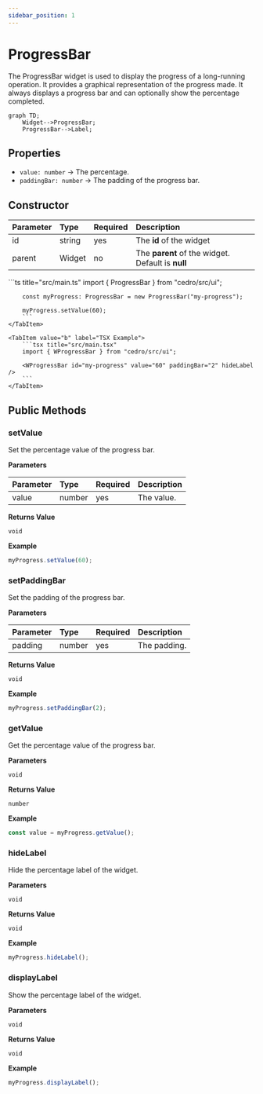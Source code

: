 ```yaml
---
sidebar_position: 1
---
```



# ProgressBar

The ProgressBar widget is used to display the progress of a long-running operation. It provides a graphical representation of the progress made. It always displays a progress bar and can optionally show the percentage completed.

```mermaid
graph TD;
    Widget-->ProgressBar;
    ProgressBar-->Label;
```

## Properties

<InheritsFromWidget name="ProgressBar" />

-   `value: number` → The percentage.
-   `paddingBar: number` → The padding of the progress bar.

## Constructor

| Parameter | Type   | Required | Description                                       |
| :-------- | :----- | :------- | :------------------------------------------------ |
| id        | string | yes      | The **id** of the widget                          |
| parent    | Widget | no       | The **parent** of the widget. Default is **null** |

<Tabs>
    <TabItem value="a"  label="TS Example" default >
        ```ts title="src/main.ts"
        import { ProgressBar } from "cedro/src/ui";

        const myProgress: ProgressBar = new ProgressBar("my-progress");

        myProgress.setValue(60);
        ```
    </TabItem>

    <TabItem value="b" label="TSX Example">
        ```tsx title="src/main.tsx"
        import { WProgressBar } from "cedro/src/ui";

        <WProgressBar id="my-progress" value="60" paddingBar="2" hideLabel />
        ```
    </TabItem>

</Tabs>

## Public Methods

### setValue

Set the percentage value of the progress bar.

**Parameters**

| Parameter | Type   | Required | Description |
| :-------- | :----- | :------- | :---------- |
| value     | number | yes      | The value.  |

**Returns Value**

    void

**Example**

```ts title="src/main.ts"
myProgress.setValue(60);
```

### setPaddingBar

Set the padding of the progress bar.

**Parameters**

| Parameter | Type   | Required | Description  |
| :-------- | :----- | :------- | :----------- |
| padding   | number | yes      | The padding. |

**Returns Value**

    void

**Example**

```ts title="src/main.ts"
myProgress.setPaddingBar(2);
```

### getValue

Get the percentage value of the progress bar.

**Parameters**

    void

**Returns Value**

    number

**Example**

```ts title="src/main.ts"
const value = myProgress.getValue();
```

### hideLabel

Hide the percentage label of the widget.

**Parameters**

    void

**Returns Value**

    void

**Example**

```ts title="src/main.ts"
myProgress.hideLabel();
```

### displayLabel

Show the percentage label of the widget.

**Parameters**

    void

**Returns Value**

    void

**Example**

```ts title="src/main.ts"
myProgress.displayLabel();
```
